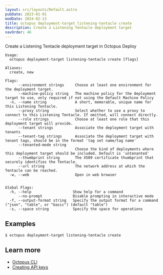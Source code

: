 ```yaml
---
layout: src/layouts/Default.astro
pubDate: 2023-01-01
modDate: 2024-02-13
title: octopus deployment-target listening-tentacle create
description: Create a Listening Tentacle deployment target
navOrder: 46
---
```


Create a Listening Tentacle deployment target in Octopus Deploy

```
Usage:
  octopus deployment-target listening-tentacle create [flags]

Aliases:
  create, new

Flags:
      --environment strings     Choose at least one environment for the deployment target.
      --machine-policy string   The machine policy for the deployment target to use, only required if not using the Default Machine Policy
  -n, --name string             A short, memorable, unique name for this Listening Tentacle.
      --proxy string            Select whether to use a proxy to connect to this Listening Tentacle. If omitted, will connect directly.
      --role strings            Choose at least one role that this deployment target will provide.
      --tenant strings          Associate the deployment target with tenants
      --tenant-tag strings      Associate the deployment target with tenant tags, should be in the format 'tag set name/tag name'
      --tenanted-mode string    
                                Choose the kind of deployments where this deployment target should be included. Default is 'untenanted'
      --thumbprint string       The X509 certificate thumbprint that securely identifies the Tentacle.
      --url string              The network address at which the Tentacle can be reached.
  -w, --web                     Open in web browser


Global Flags:
  -h, --help                   Show help for a command
      --no-prompt              Disable prompting in interactive mode
  -f, --output-format string   Specify the output format for a command ("json", "table", or "basic") (default "table")
  -s, --space string           Specify the space for operations

```

## Examples

<SamplesInstance />

```
$ octopus deployment-target listening-tentacle create

```

## Learn more

- [Octopus CLI](/docs/octopus-rest-api/cli)
- [Creating API keys](/docs/octopus-rest-api/how-to-create-an-api-key)